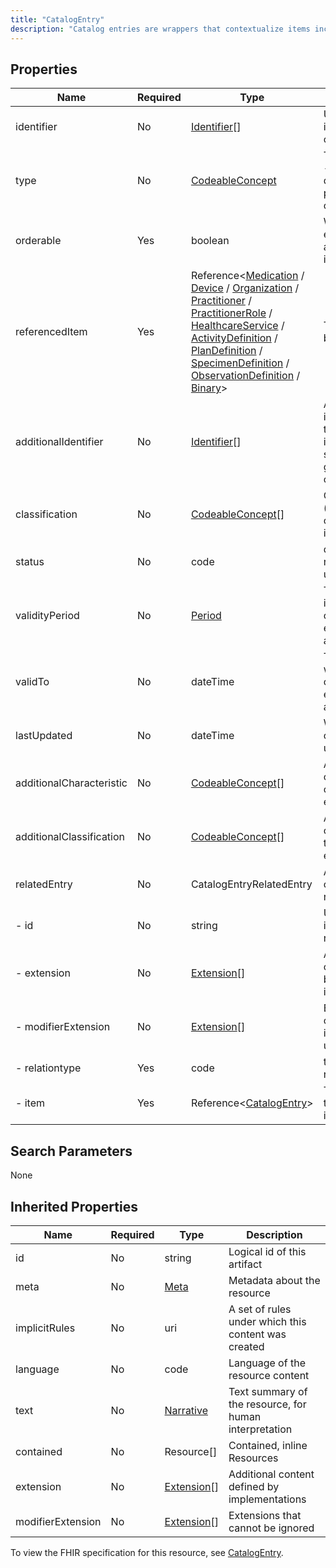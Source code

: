 ```yaml
---
title: "CatalogEntry"
description: "Catalog entries are wrappers that contextualize items included in a catalog."
---
```


## Properties

| Name                     | Required | Type                                                                                                                                                                                                                                                                                                                                                                                                                                                                                                                                                                                                                                                                                                                        | Description                                                                           |
| ------------------------ | -------- | --------------------------------------------------------------------------------------------------------------------------------------------------------------------------------------------------------------------------------------------------------------------------------------------------------------------------------------------------------------------------------------------------------------------------------------------------------------------------------------------------------------------------------------------------------------------------------------------------------------------------------------------------------------------------------------------------------------------------- | ------------------------------------------------------------------------------------- |
| identifier               | No       | [Identifier](/medical-api/fhir/data-types/identifier)[]                                                                                                                                                                                                                                                                                                                                                                                                                                                                                                                                                                                                                                                                     | Unique identifier of the catalog item                                                 |
| type                     | No       | [CodeableConcept](/medical-api/fhir/data-types/codeableconcept)                                                                                                                                                                                                                                                                                                                                                                                                                                                                                                                                                                                                                                                             | The type of item - medication, device, service, protocol or other                     |
| orderable                | Yes      | boolean                                                                                                                                                                                                                                                                                                                                                                                                                                                                                                                                                                                                                                                                                                                     | Whether the entry represents an orderable item                                        |
| referencedItem           | Yes      | Reference&lt;[Medication](/medical-api/fhir/resources/medication) / [Device](/medical-api/fhir/resources/device) / [Organization](/medical-api/fhir/resources/organization) / [Practitioner](/medical-api/fhir/resources/practitioner) / [PractitionerRole](/medical-api/fhir/resources/practitionerrole) / [HealthcareService](/medical-api/fhir/resources/healthcareservice) / [ActivityDefinition](/medical-api/fhir/resources/activitydefinition) / [PlanDefinition](/medical-api/fhir/resources/plandefinition) / [SpecimenDefinition](/medical-api/fhir/resources/specimendefinition) / [ObservationDefinition](/medical-api/fhir/resources/observationdefinition) / [Binary](/medical-api/fhir/resources/binary)&gt; | The item that is being defined                                                        |
| additionalIdentifier     | No       | [Identifier](/medical-api/fhir/data-types/identifier)[]                                                                                                                                                                                                                                                                                                                                                                                                                                                                                                                                                                                                                                                                     | Any additional identifier(s) for the catalog item, in the same granularity or concept |
| classification           | No       | [CodeableConcept](/medical-api/fhir/data-types/codeableconcept)[]                                                                                                                                                                                                                                                                                                                                                                                                                                                                                                                                                                                                                                                           | Classification (category or class) of the item entry                                  |
| status                   | No       | code                                                                                                                                                                                                                                                                                                                                                                                                                                                                                                                                                                                                                                                                                                                        | draft / active / retired / unknown                                                    |
| validityPeriod           | No       | [Period](/medical-api/fhir/data-types/period)                                                                                                                                                                                                                                                                                                                                                                                                                                                                                                                                                                                                                                                                               | The time period in which this catalog entry is expected to be active                  |
| validTo                  | No       | dateTime                                                                                                                                                                                                                                                                                                                                                                                                                                                                                                                                                                                                                                                                                                                    | The date until which this catalog entry is expected to be active                      |
| lastUpdated              | No       | dateTime                                                                                                                                                                                                                                                                                                                                                                                                                                                                                                                                                                                                                                                                                                                    | When was this catalog last updated                                                    |
| additionalCharacteristic | No       | [CodeableConcept](/medical-api/fhir/data-types/codeableconcept)[]                                                                                                                                                                                                                                                                                                                                                                                                                                                                                                                                                                                                                                                           | Additional characteristics of the catalog entry                                       |
| additionalClassification | No       | [CodeableConcept](/medical-api/fhir/data-types/codeableconcept)[]                                                                                                                                                                                                                                                                                                                                                                                                                                                                                                                                                                                                                                                           | Additional classification of the catalog entry                                        |
| relatedEntry             | No       | CatalogEntryRelatedEntry                                                                                                                                                                                                                                                                                                                                                                                                                                                                                                                                                                                                                                                                                                    | An item that this catalog entry is related to                                         |
| - id                     | No       | string                                                                                                                                                                                                                                                                                                                                                                                                                                                                                                                                                                                                                                                                                                                      | Unique id for inter-element referencing                                               |
| - extension              | No       | [Extension](/medical-api/fhir/data-types/extension)[]                                                                                                                                                                                                                                                                                                                                                                                                                                                                                                                                                                                                                                                                       | Additional content defined by implementations                                         |
| - modifierExtension      | No       | [Extension](/medical-api/fhir/data-types/extension)[]                                                                                                                                                                                                                                                                                                                                                                                                                                                                                                                                                                                                                                                                       | Extensions that cannot be ignored even if unrecognized                                |
| - relationtype           | Yes      | code                                                                                                                                                                                                                                                                                                                                                                                                                                                                                                                                                                                                                                                                                                                        | triggers / is-replaced-by                                                             |
| - item                   | Yes      | Reference&lt;[CatalogEntry](/medical-api/fhir/resources/catalogentry)&gt;                                                                                                                                                                                                                                                                                                                                                                                                                                                                                                                                                                                                                                                   | The reference to the related item                                                     |

## Search Parameters

None

## Inherited Properties

| Name              | Required | Type                                                  | Description                                            |
| ----------------- | -------- | ----------------------------------------------------- | ------------------------------------------------------ |
| id                | No       | string                                                | Logical id of this artifact                            |
| meta              | No       | [Meta](/medical-api/fhir/data-types/meta)             | Metadata about the resource                            |
| implicitRules     | No       | uri                                                   | A set of rules under which this content was created    |
| language          | No       | code                                                  | Language of the resource content                       |
| text              | No       | [Narrative](/medical-api/fhir/data-types/narrative)   | Text summary of the resource, for human interpretation |
| contained         | No       | Resource[]                                            | Contained, inline Resources                            |
| extension         | No       | [Extension](/medical-api/fhir/data-types/extension)[] | Additional content defined by implementations          |
| modifierExtension | No       | [Extension](/medical-api/fhir/data-types/extension)[] | Extensions that cannot be ignored                      |

To view the FHIR specification for this resource, see [CatalogEntry](https://www.hl7.org/fhir/StructureDefinition/CatalogEntry).
